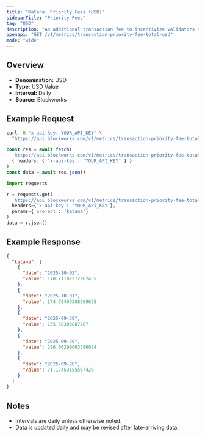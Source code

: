 ```yaml
---
title: "Katana: Priority Fees (USD)"
sidebarTitle: "Priority Fees"
tag: "USD"
description: "An additional transaction fee to incentivize validators to prioritize and execute transactions"
openapi: "GET /v1/metrics/transaction-priority-fee-total-usd"
mode: "wide"
---
```


## Overview

- **Denomination:** USD
- **Type:** USD Value
- **Interval:** Daily
- **Source:** Blockworks

## Example Request

<CodeGroup>

```bash cURL
curl -H "x-api-key: YOUR_API_KEY" \
  "https://api.blockworks.com/v1/metrics/transaction-priority-fee-total-usd?project=katana"
```

```typescript TypeScript
const res = await fetch(
  'https://api.blockworks.com/v1/metrics/transaction-priority-fee-total-usd?project=katana',
  { headers: { 'x-api-key': 'YOUR_API_KEY' } }
)
const data = await res.json()
```

```python Python
import requests

r = requests.get(
  'https://api.blockworks.com/v1/metrics/transaction-priority-fee-total-usd',
  headers={'x-api-key': 'YOUR_API_KEY'},
  params={'project': 'katana'}
)
data = r.json()
```

</CodeGroup>

## Example Response

```json
{
  "katana": [
    {
      "date": "2025-10-02",
      "value": 170.21102272962455
    },
    {
      "date": "2025-10-01",
      "value": 174.70409388969625
    },
    {
      "date": "2025-09-30",
      "value": 155.58303887287
    },
    {
      "date": "2025-09-29",
      "value": 296.06290063386024
    },
    {
      "date": "2025-09-28",
      "value": 71.17453155567426
    }
  ]
}
```

## Notes
- Intervals are daily unless otherwise noted.
- Data is updated daily and may be revised after late-arriving data.